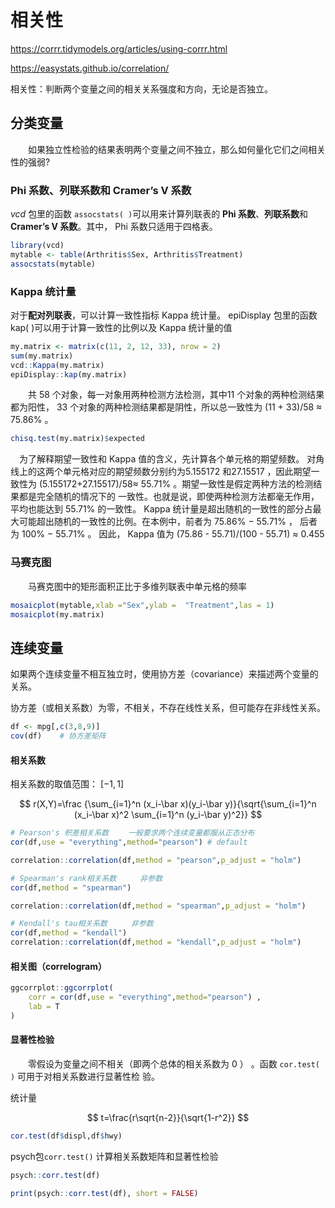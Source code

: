 # 相关性

<https://corrr.tidymodels.org/articles/using-corrr.html>

<https://easystats.github.io/correlation/>

相关性：判断两个变量之间的相关关系强度和方向，无论是否独立。

## 分类变量

　　如果独立性检验的结果表明两个变量之间不独立，那么如何量化它们之间相关性的强弱?

### Phi 系数、**列联系数**和 **Cramer's V 系数**

*vcd* 包里的函数 `assocstats( )`可以用来计算列联表的 **Phi 系数**、**列联系数**和 **Cramer's V 系数**。其中， Phi 系数只适用于四格表。 　　

```r
library(vcd)
mytable <- table(Arthritis$Sex, Arthritis$Treatment)
assocstats(mytable)
```

###  Kappa 统计量

对于**配对列联表**，可以计算一致性指标 Kappa 统计量。 epiDisplay 包里的函数 kap( )可以用于计算一致性的比例以及 Kappa 统计量的值 　　 　　

```r
my.matrix <- matrix(c(11, 2, 12, 33), nrow = 2)
sum(my.matrix)
vcd::Kappa(my.matrix)
epiDisplay::kap(my.matrix)
```

　　共 58 个对象，每一对象用两种检测方法检测，其中11 个对象的两种检测结果都为阳性， 33 个对象的两种检测结果都是阴性，所以总一致性为 (11 + 33)/58 ≈ 75.86% 。

```r
chisq.test(my.matrix)$expected
```

　为了解释期望一致性和 Kappa 值的含义，先计算各个单元格的期望频数。 对角线上的这两个单元格对应的期望频数分别约为5.155172 和27.15517 ，因此期望一致性为 (5.155172+27.15517)/58≈ 55.71% 。期望一致性是假定两种方法的检测结果都是完全随机的情况下的 一致性。也就是说，即使两种检测方法都毫无作用，平均也能达到 55.71% 的一致性。 Kappa 统计量是超出随机的一致性的部分占最大可能超出随机的一致性的比例。在本例中，前者为 75.86% − 55.71% ， 后者为 100% − 55.71% 。 因此， Kappa 值为 (75.86 - 55.71)/(100 - 55.71) ≈ 0.455

### 马赛克图

　　马赛克图中的矩形面积正比于多维列联表中单元格的频率 　　

```r
mosaicplot(mytable,xlab ="Sex",ylab =  "Treatment",las = 1)
mosaicplot(my.matrix)
```

## 连续变量

如果两个连续变量不相互独立时，使用协方差（covariance）来描述两个变量的关系。

协方差（或相关系数）为零，不相关，不存在线性关系，但可能存在非线性关系。

```r
df <- mpg[,c(3,8,9)]
cov(df)    # 协方差矩阵

```

#### 相关系数

相关系数的取值范围： $[-1,1]$

$$
r(X,Y)=\frac {\sum_{i=1}^n (x_i-\bar x)(y_i-\bar y)}{\sqrt{\sum_{i=1}^n (x_i-\bar x)^2 \sum_{i=1}^n (y_i-\bar y)^2}}
$$

```r
# Pearson's 积差相关系数 　　一般要求两个连续变量都服从正态分布
cor(df,use = "everything",method="pearson") # default

correlation::correlation(df,method = "pearson",p_adjust = "holm")

# Spearman's rank相关系数  　　非参数
cor(df,method = "spearman")

correlation::correlation(df,method = "spearman",p_adjust = "holm")

# Kendall's tau相关系数  　　非参数
cor(df,method = "kendall")
correlation::correlation(df,method = "kendall",p_adjust = "holm")
```

#### 相关图（correlogram）

```r
ggcorrplot::ggcorrplot(
    corr = cor(df,use = "everything",method="pearson") ,
    lab = T
)
```

#### 显著性检验

　　零假设为变量之间不相关（即两个总体的相关系数为 0 ） 。函数 `cor.test( )` 可用于对相关系数进行显著性检 验。

统计量

$$
t=\frac{r\sqrt{n-2}}{\sqrt{1-r^2}}
$$

```r
cor.test(df$displ,df$hwy)
```

psych包`corr.test()` 计算相关系数矩阵和显著性检验

```r
psych::corr.test(df)

print(psych::corr.test(df), short = FALSE)
```
